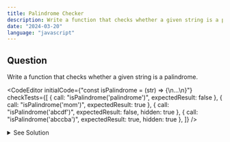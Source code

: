 ```yaml
---
title: Palindrome Checker
description: Write a function that checks whether a given string is a palindrome.
date: "2024-03-20"
language: "javascript"
---
```


## Question
Write a function that checks whether a given string is a palindrome.

<CodeEditor 
    initialCode={"const isPalindrome = (str) => {\n...\n}"}
    checkTests={[
        {
        call: "isPalindrome('palindrome')",
        expectedResult: false
        },
        {
        call: "isPalindrome('mom')",
        expectedResult: true
        },
        {
        call: "isPalindrome('abcdf')",
        expectedResult: false,
        hidden: true
        },
        {
        call: "isPalindrome('abccba')",
        expectedResult: true,
        hidden: true
        },
        ]}
/>

<details>
  <summary>See Solution</summary>

## Solution

```js
const isPalindrome = (str) => {
    return str === str.split('').reverse().join('');
}
```

### Explanation
The function `isPalindrome` takes a string as an argument and returns a boolean value indicating whether the string is a palindrome.
A palindrome is a word, phrase, number, or other sequence of characters that reads the same forward and backward.
The function uses the `split`, `reverse`, and `join` methods to reverse the string and then compares it to the original string to determine if it is a palindrome.
If the reversed string is equal to the original string, the function returns `true`, indicating that the string is a palindrome. Otherwise, it returns `false`.

### Example
```js
console.log(isPalindrome('racecar')); // true
console.log(isPalindrome('hello')); // false
```

### Time Complexity
The time complexity of this function is O(n), where n is the length of the input string. 
This is because the function iterates over each character in the string to reverse it and then compares the reversed string to the original string.

## Alternatives
Another way to check if a string is a palindrome is to compare characters from the beginning and end of the string, moving towards the center.
This approach can be more efficient as it only requires comparing half of the characters in the string.

```js
const isPalindrome = (str) => {
  if(str.length <= 1) {
    return true;
  } else if(str[0] !== str[str.length - 1]) {
    return false;
  } else {
    return isPalindrome(str.slice(1, str.length - 1));
  }
}
```

</details>

